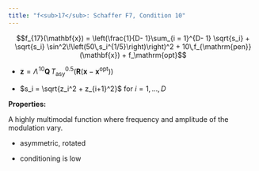 ```yaml
---
title: "f<sub>17</sub>: Schaffer F7, Condition 10"
---
```

<div id="text-f17">

$$f_{17}(\mathbf{x}) = \left(\frac{1}{D- 1}\sum_{i = 1}^{D- 1} \sqrt{s_i} + 
      \sqrt{s_i} \sin^2\!\left(50\,s_i^{1/5}\right)\right)^2 + 10\,f_{\mathrm{pen}}(\mathbf{x}) + f_\mathrm{opt}$$

-   $\mathbf{z}= \Lambda^{\!10}\mathbf{Q}\,T^{{0.5}}_\mathrm{asy}(\mathbf{R}(\mathbf{x}-\mathbf{x^\mathrm{opt}}))$

-   $s_i = \sqrt{z_i^2 + z_{i+1}^2}$ for $i=1,\dots,D$

**Properties:**

A highly multimodal function where frequency and amplitude of the
modulation vary.

-   asymmetric, rotated

-   conditioning is low
</div>
